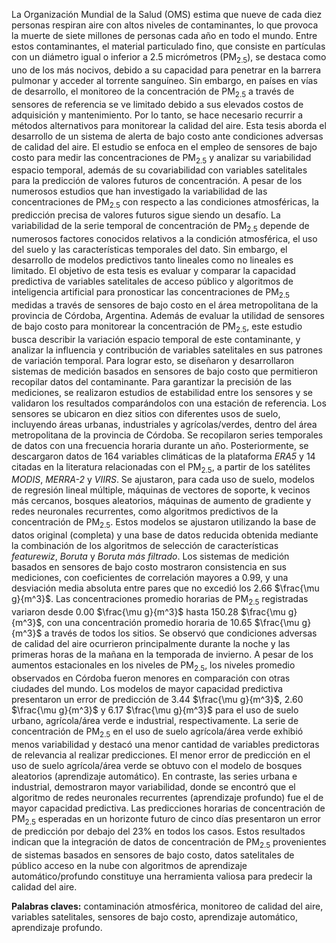 \par La Organización Mundial de la Salud (OMS) estima que nueve de cada diez personas respiran aire con altos niveles de contaminantes, lo que provoca la muerte de siete millones de personas cada año en todo el mundo. Entre estos contaminantes, el material particulado fino, que consiste en partículas con un diámetro igual o inferior a 2.5 micrómetros (PM~2.5~), se destaca como uno de los más nocivos, debido a su capacidad para penetrar en la barrera pulmonar y acceder al torrente sanguíneo. Sin embargo, en países en vías de desarrollo, el monitoreo de la concentración de PM~2.5~ a través de sensores de referencia se ve limitado debido a sus elevados costos de adquisición y mantenimiento. Por lo tanto, se hace necesario recurrir a métodos alternativos para monitorear la calidad del aire. Esta tesis aborda el desarrollo de un sistema de alerta de bajo costo ante condiciones adversas de calidad del aire. El estudio se enfoca en el empleo de sensores de bajo costo para medir las concentraciones de PM~2.5~ y analizar su variabilidad espacio temporal, además de su covariabilidad con variables satelitales para la predicción de valores futuros de concentración. A pesar de los numerosos estudios que han investigado la variabilidad de las concentraciones de PM~2.5~ con respecto a las condiciones atmosféricas, la predicción precisa de valores futuros sigue siendo un desafío. La variabilidad de la serie temporal de concentración de PM~2.5~ depende de numerosos factores conocidos relativos a la condición atmosférica, el uso del suelo y las características temporales del dato. Sin embargo, el desarrollo de modelos predictivos tanto lineales como no lineales es limitado. El objetivo de esta tesis es evaluar y comparar la capacidad predictiva de variables satelitales de acceso público y algoritmos de inteligencia artificial para pronosticar las concentraciones de PM~2.5~ medidas a través de sensores de bajo costo en el área metropolitana de la provincia de Córdoba, Argentina. Además de evaluar la utilidad de sensores de bajo costo para monitorear la concentración de PM~2.5~, este estudio busca describir la variación espacio temporal de este contaminante, y analizar la influencia y contribución de variables satelitales en sus patrones de variación temporal. Para lograr esto, se diseñaron y desarrollaron sistemas de medición basados en sensores de bajo costo que permitieron recopilar datos del contaminante. Para garantizar la precisión de las mediciones, se realizaron estudios de estabilidad entre los sensores y se validaron los resultados comparándolos con una estación de referencia. Los sensores se ubicaron en diez sitios con diferentes usos de suelo, incluyendo áreas urbanas, industriales y agrícolas/verdes, dentro del área metropolitana de la provincia de Córdoba. Se recopilaron series temporales de datos con una frecuencia horaria durante un año. Posteriormente, se descargaron datos de 164 variables climáticas de la plataforma *ERA5* y 14 citadas en la literatura relacionadas con el PM~2.5~, a partir de los satélites *MODIS*, *MERRA-2* y *VIIRS*. Se ajustaron, para cada uso de suelo, modelos de regresión lineal múltiple, máquinas de vectores de soporte, k vecinos más cercanos, bosques aleatorios, máquinas de aumento de gradiente y redes neuronales recurrentes, como algoritmos predictivos de la concentración de PM~2.5~. Estos modelos se ajustaron utilizando la base de datos original (completa) y una base de datos reducida obtenida mediante la combinación de los algoritmos de selección de características *featurewiz*, *Boruta* y *Boruta más filtrado*. Los sistemas de medición basados en sensores de bajo costo mostraron consistencia en sus mediciones, con coeficientes de correlación mayores a 0.99, y una desviación media absoluta entre pares que no excedió los 2.66 $\frac{\mu g}{m^3}$. Las concentraciones promedio horarias de PM~2.5~ registradas variaron desde 0.00 $\frac{\mu g}{m^3}$ hasta 150.28 $\frac{\mu g}{m^3}$, con una concentración promedio horaria de 10.65 $\frac{\mu g}{m^3}$ a través de todos los sitios. Se observó que condiciones adversas de calidad del aire ocurrieron principalmente durante la noche y las primeras horas de la mañana en la temporada de invierno. A pesar de los aumentos estacionales en los niveles de PM~2.5~, los niveles promedio observados en Córdoba fueron menores en comparación con otras ciudades del mundo. Los modelos de mayor capacidad predictiva presentaron un error de predicción de 3.44 $\frac{\mu g}{m^3}$, 2.60 $\frac{\mu g}{m^3}$ y 6.17 $\frac{\mu g}{m^3}$ para el uso de suelo urbano, agrícola/área verde e industrial, respectivamente. La serie de concentración de PM~2.5~ en el uso de suelo agrícola/área verde exhibió menos variabilidad y destacó una menor cantidad de variables predictoras de relevancia al realizar predicciones. El menor error de predicción en el uso de suelo agrícola/área verde se obtuvo con el modelo de bosques aleatorios (aprendizaje automático). En contraste, las series urbana e industrial, demostraron mayor variabilidad, donde se encontró que el algoritmo de redes neuronales recurrentes (aprendizaje profundo) fue el de mayor capacidad predictiva. Las predicciones horarias de concentración de PM~2.5~ esperadas en un horizonte futuro de cinco días presentaron un error de predicción por debajo del 23% en todos los casos. Estos resultados indican que la integración de datos de concentración de PM~2.5~ provenientes de sistemas basados en sensores de bajo costo, datos satelitales de público acceso en la nube con algoritmos de aprendizaje automático/profundo constituye una herramienta valiosa para predecir la calidad del aire. 

**Palabras claves:** contaminación atmosférica, monitoreo de calidad del aire, variables satelitales, sensores de bajo costo, aprendizaje automático, aprendizaje profundo. 